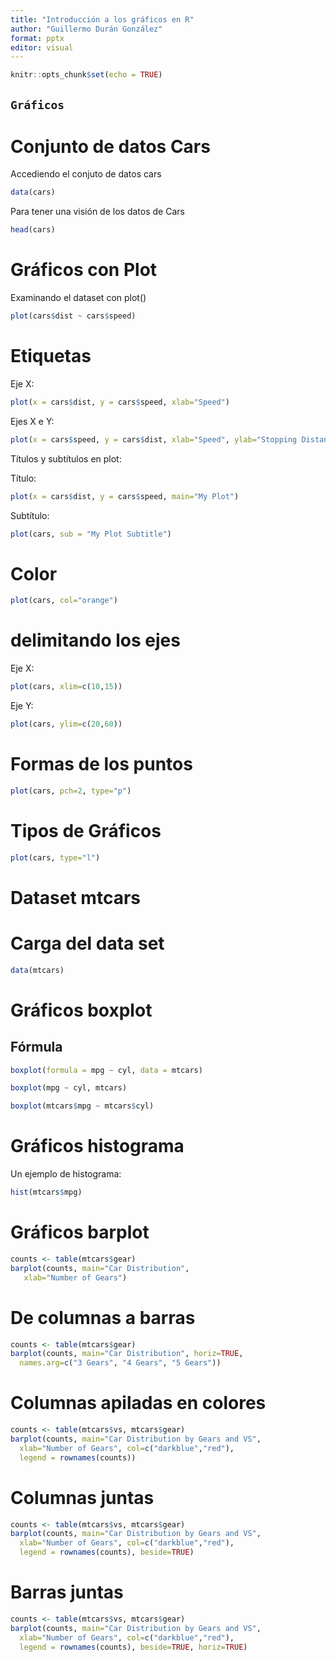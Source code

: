 ```yaml
---
title: "Introducción a los gráficos en R"
author: "Guillermo Durán González"
format: pptx
editor: visual
---
```



```r
knitr::opts_chunk$set(echo = TRUE)
```

## `Gráficos`

# Conjunto de datos Cars

Accediendo el conjuto de datos cars

```r

data(cars)

```

Para tener una visión de los datos de Cars

```r

head(cars)

```

# Gráficos con Plot

Examinando el dataset con plot()

```r

plot(cars$dist ~ cars$speed)

```

# Etiquetas

Eje X:

```r

plot(x = cars$dist, y = cars$speed, xlab="Speed")

```

Ejes X e Y:

```r

plot(x = cars$speed, y = cars$dist, xlab="Speed", ylab="Stopping Distance")
```

Títulos y subtítulos en plot:

Título:

```r

plot(x = cars$dist, y = cars$speed, main="My Plot")

```

Subtítulo:

```r

plot(cars, sub = "My Plot Subtitle")
```

# Color

```r

plot(cars, col="orange")

```

# delimitando los ejes

Eje X:

```r

plot(cars, xlim=c(10,15))

```

Eje Y:

```r

plot(cars, ylim=c(20,60))

```

# Formas de los puntos

```r

plot(cars, pch=2, type="p")

```

# Tipos de Gráficos

```r

plot(cars, type="l")

```

# Dataset mtcars

# Carga del data set

```r

data(mtcars)

```

# Gráficos boxplot

## Fórmula

```r

boxplot(formula = mpg ~ cyl, data = mtcars)

```

```r

boxplot(mpg ~ cyl, mtcars)

```

```r

boxplot(mtcars$mpg ~ mtcars$cyl)

```

# Gráficos histograma

Un ejemplo de histograma:

```r

hist(mtcars$mpg)

```

# Gráficos barplot

```r
counts <- table(mtcars$gear)
barplot(counts, main="Car Distribution",
   xlab="Number of Gears")

```
# De columnas a barras
```r

counts <- table(mtcars$gear)
barplot(counts, main="Car Distribution", horiz=TRUE,
  names.arg=c("3 Gears", "4 Gears", "5 Gears"))

```
# Columnas apiladas en colores
```r

counts <- table(mtcars$vs, mtcars$gear)
barplot(counts, main="Car Distribution by Gears and VS",
  xlab="Number of Gears", col=c("darkblue","red"),
  legend = rownames(counts))

```
# Columnas juntas
```r

counts <- table(mtcars$vs, mtcars$gear)
barplot(counts, main="Car Distribution by Gears and VS",
  xlab="Number of Gears", col=c("darkblue","red"),
  legend = rownames(counts), beside=TRUE)

```
# Barras juntas
```r

counts <- table(mtcars$vs, mtcars$gear)
barplot(counts, main="Car Distribution by Gears and VS",
  xlab="Number of Gears", col=c("darkblue","red"),
  legend = rownames(counts), beside=TRUE, horiz=TRUE)


```
